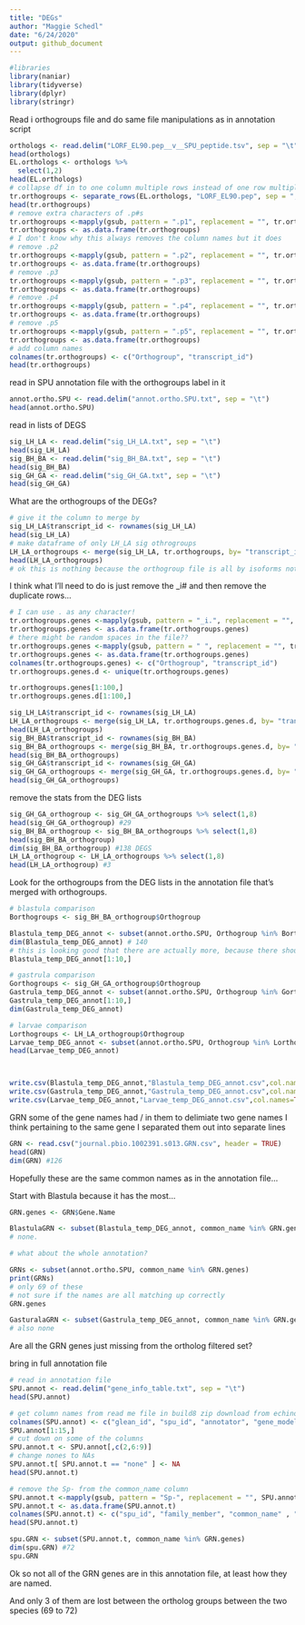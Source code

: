 ```yaml
---
title: "DEGs"
author: "Maggie Schedl"
date: "6/24/2020"
output: github_document
---
```



```r
#libraries
library(naniar)
library(tidyverse)
library(dplyr)
library(stringr)
```

Read i orthogroups file and do same file manipulations as in annotation script
```r
orthologs <- read.delim("LORF_EL90.pep__v__SPU_peptide.tsv", sep = "\t")
head(orthologs)
EL.orthologs <- orthologs %>% 
  select(1,2)
head(EL.orthologs)
# collapse df in to one column multiple rows instead of one row multiple columns
tr.orthogroups <- separate_rows(EL.orthologs, "LORF_EL90.pep", sep = ",", convert = FALSE)
head(tr.orthogroups)
# remove extra characters of .p#s
tr.orthogroups <-mapply(gsub, pattern = ".p1", replacement = "", tr.orthogroups)
tr.orthogroups <- as.data.frame(tr.orthogroups)
# I don't know why this always removes the column names but it does
# remove .p2
tr.orthogroups <-mapply(gsub, pattern = ".p2", replacement = "", tr.orthogroups)
tr.orthogroups <- as.data.frame(tr.orthogroups)
# remove .p3
tr.orthogroups <-mapply(gsub, pattern = ".p3", replacement = "", tr.orthogroups)
tr.orthogroups <- as.data.frame(tr.orthogroups)
# remove .p4
tr.orthogroups <-mapply(gsub, pattern = ".p4", replacement = "", tr.orthogroups)
tr.orthogroups <- as.data.frame(tr.orthogroups)
# remove .p5
tr.orthogroups <-mapply(gsub, pattern = ".p5", replacement = "", tr.orthogroups)
tr.orthogroups <- as.data.frame(tr.orthogroups)
# add column names
colnames(tr.orthogroups) <- c("Orthogroup", "transcript_id")
head(tr.orthogroups)
```

read in SPU annotation file with the orthogroups label in it

```r
annot.ortho.SPU <- read.delim("annot.ortho.SPU.txt", sep = "\t")
head(annot.ortho.SPU)

```

read in lists of DEGS 

```r
sig_LH_LA <- read.delim("sig_LH_LA.txt", sep = "\t")
head(sig_LH_LA)
sig_BH_BA <- read.delim("sig_BH_BA.txt", sep = "\t")
head(sig_BH_BA)
sig_GH_GA <- read.delim("sig_GH_GA.txt", sep = "\t")
head(sig_GH_GA)
```

What are the orthogroups of the DEGs?
```r
# give it the column to merge by
sig_LH_LA$transcript_id <- rownames(sig_LH_LA)
head(sig_LH_LA)
# make dataframe of only LH_LA sig othrogroups
LH_LA_orthogroups <- merge(sig_LH_LA, tr.orthogroups, by= "transcript_id", sort = TRUE )
head(LH_LA_orthogroups)
# ok this is nothing because the orthogroup file is all by isoforms not genes

```

I think what I'll need to do is just remove the _i# and then remove the duplicate rows...

```r
# I can use . as any character! 
tr.orthogroups.genes <-mapply(gsub, pattern = "_i.", replacement = "", tr.orthogroups)
tr.orthogroups.genes <- as.data.frame(tr.orthogroups.genes)
# there might be random spaces in the file??
tr.orthogroups.genes <-mapply(gsub, pattern = " ", replacement = "", tr.orthogroups.genes)
tr.orthogroups.genes <- as.data.frame(tr.orthogroups.genes)
colnames(tr.orthogroups.genes) <- c("Orthogroup", "transcript_id")
tr.orthogroups.genes.d <- unique(tr.orthogroups.genes)

tr.orthogroups.genes[1:100,]
tr.orthogroups.genes.d[1:100,]


```

```r
sig_LH_LA$transcript_id <- rownames(sig_LH_LA)
LH_LA_orthogroups <- merge(sig_LH_LA, tr.orthogroups.genes.d, by= "transcript_id", sort = TRUE )
head(LH_LA_orthogroups)
sig_BH_BA$transcript_id <- rownames(sig_BH_BA)
sig_BH_BA_orthogroups <- merge(sig_BH_BA, tr.orthogroups.genes.d, by= "transcript_id", sort = TRUE )
head(sig_BH_BA_orthogroups)
sig_GH_GA$transcript_id <- rownames(sig_GH_GA)
sig_GH_GA_orthogroups <- merge(sig_GH_GA, tr.orthogroups.genes.d, by= "transcript_id", sort = TRUE )
head(sig_GH_GA_orthogroups)

```

remove the stats from the DEG lists

```r
sig_GH_GA_orthogroup <- sig_GH_GA_orthogroups %>% select(1,8)
head(sig_GH_GA_orthogroup) #29
sig_BH_BA_orthogroup <- sig_BH_BA_orthogroups %>% select(1,8)
head(sig_BH_BA_orthogroup)
dim(sig_BH_BA_orthogroup) #138 DEGS 
LH_LA_orthogroup <- LH_LA_orthogroups %>% select(1,8)
head(LH_LA_orthogroup) #3
```


Look for the orthogroups from the DEG lists in the annotation file that's merged with orthogroups.
```r
# blastula comparison 
Borthogroups <- sig_BH_BA_orthogroup$Orthogroup

Blastula_temp_DEG_annot <- subset(annot.ortho.SPU, Orthogroup %in% Borthogroups)
dim(Blastula_temp_DEG_annot) # 140 
# this is looking good that there are actually more, because there should be a few orthogroups with 2 genes
Blastula_temp_DEG_annot[1:10,]

# gastrula comparison
Gorthogroups <- sig_GH_GA_orthogroup$Orthogroup
Gastrula_temp_DEG_annot <- subset(annot.ortho.SPU, Orthogroup %in% Gorthogroups)
Gastrula_temp_DEG_annot[1:10,]
dim(Gastrula_temp_DEG_annot)

# larvae comparison
Lorthogroups <- LH_LA_orthogroup$Orthogroup
Larvae_temp_DEG_annot <- subset(annot.ortho.SPU, Orthogroup %in% Lorthogroups)
head(Larvae_temp_DEG_annot)



write.csv(Blastula_temp_DEG_annot,"Blastula_temp_DEG_annot.csv",col.names=TRUE,row.names=TRUE,sep=",")
write.csv(Gastrula_temp_DEG_annot,"Gastrula_temp_DEG_annot.csv",col.names=TRUE,row.names=TRUE,sep=",")
write.csv(Larvae_temp_DEG_annot,"Larvae_temp_DEG_annot.csv",col.names=TRUE,row.names=TRUE,sep=",")
```


GRN
some of the gene names had / in them to delimiate two gene names I think pertaining to the same gene
I separated them out into separate lines 
```r
GRN <- read.csv("journal.pbio.1002391.s013.GRN.csv", header = TRUE)
head(GRN)
dim(GRN) #126
```
Hopefully these are the same common names as in the annotation file...


Start with Blastula because it has the most...
```r
GRN.genes <- GRN$Gene.Name

BlastulaGRN <- subset(Blastula_temp_DEG_annot, common_name %in% GRN.genes)
# none.

# what about the whole annotation?

GRNs <- subset(annot.ortho.SPU, common_name %in% GRN.genes)
print(GRNs) 
# only 69 of these
# not sure if the names are all matching up correctly 
GRN.genes                  

GasturalaGRN <- subset(Gastrula_temp_DEG_annot, common_name %in% GRN.genes)        
# also none

```

Are all the GRN genes just missing from the ortholog filtered set?

bring in full annotation file 

```r
# read in annotation file
SPU.annot <- read.delim("gene_info_table.txt", sep = "\t")
head(SPU.annot)

# get column names from read me file in build8 zip download from echinobase 
colnames(SPU.annot) <- c("glean_id", "spu_id", "annotator", "gene_model_check", "aditional_edivence", "family_member", "common_name", "synonyms", "best_genbank_hit", "ortholog_homolog", "group_coordinator", "difficult_annotation_categories", "old_common_name", "note", "manual_anno", "annotation_type", "overlap_gene", "whl_id", "curator")
SPU.annot[1:15,]
# cut down on some of the columns
SPU.annot.t <- SPU.annot[,c(2,6:9)]
# change nones to NAs
SPU.annot.t[ SPU.annot.t == "none" ] <- NA
head(SPU.annot.t)

# remove the Sp- from the common_name column
SPU.annot.t <-mapply(gsub, pattern = "Sp-", replacement = "", SPU.annot.t)
SPU.annot.t <- as.data.frame(SPU.annot.t)
colnames(SPU.annot.t) <- c("spu_id", "family_member", "common_name" , "synonyms" , "best_genbank_hit")
head(SPU.annot.t)

```



```r
spu.GRN <- subset(SPU.annot.t, common_name %in% GRN.genes)   
dim(spu.GRN) #72
spu.GRN
```

Ok so not all of the GRN genes are in this annotation file, at least how they are named. 

And only 3 of them are lost between the ortholog groups between the two species (69 to 72)



